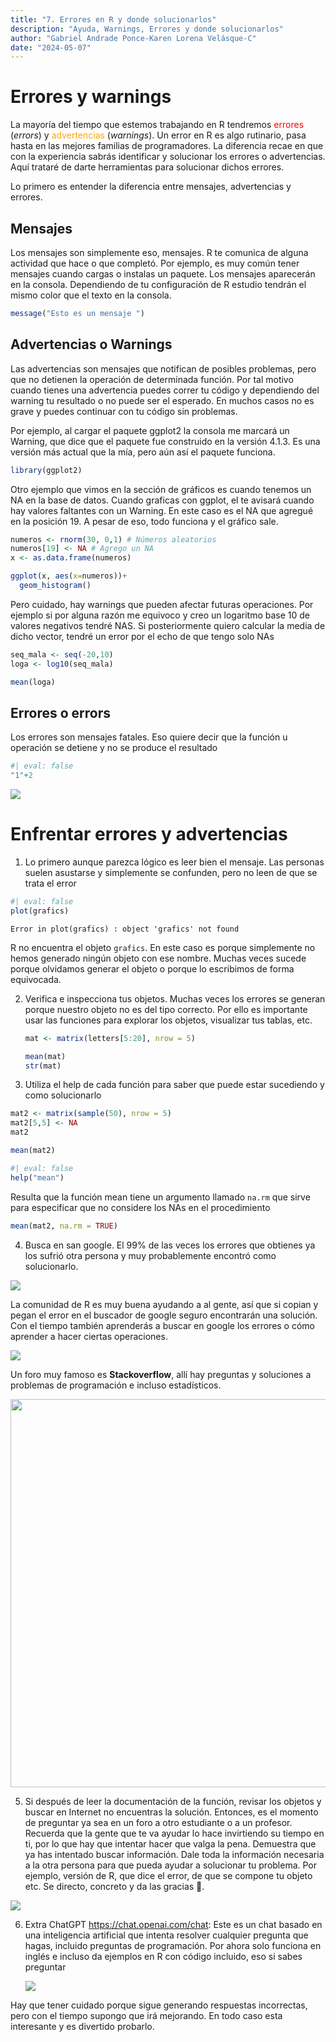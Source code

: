 ```yaml
---
title: "7. Errores en R y donde solucionarlos"
description: "Ayuda, Warnings, Errores y donde solucionarlos"
author: "Gabriel Andrade Ponce-Karen Lorena Velásque-C"
date: "2024-05-07"
---
```


# Errores y warnings

La mayoría del tiempo que estemos trabajando en R tendremos <font color= "red"> errores</font> (*errors*) y <font color= "orange"> advertencias </font> (*warnings*). Un error en R es algo rutinario, pasa hasta en las mejores familias de programadores. La diferencia recae en que con la experiencia sabrás identificar y solucionar los errores o advertencias. Aquí trataré de darte herramientas para solucionar dichos errores.

Lo primero es entender la diferencia entre mensajes, advertencias y errores.

## Mensajes

Los mensajes son simplemente eso, mensajes. R te comunica de alguna actividad que hace o que completó. Por ejemplo, es muy común tener mensajes cuando cargas o instalas un paquete. Los mensajes aparecerán en la consola. Dependiendo de tu configuración de R estudio tendrán el mismo color que el texto en la consola.

```r
message("Esto es un mensaje ")
```

## Advertencias o Warnings

Las advertencias son mensajes que notifican de posibles problemas, pero que no detienen la operación de determinada función. Por tal motivo cuando tienes una advertencia puedes correr tu código y dependiendo del warning tu resultado o no puede ser el esperado. En muchos casos no es grave y puedes continuar con tu código sin problemas.

Por ejemplo, al cargar el paquete ggplot2 la consola me marcará un Warning, que dice que el paquete fue construido en la versión 4.1.3. Es una versión más actual que la mía, pero aún así el paquete funciona.

```r
library(ggplot2)
```

Otro ejemplo que vimos en la sección de gráficos es cuando tenemos un NA en la base de datos. Cuando graficas con ggplot, el te avisará cuando hay valores faltantes con un Warning. En este caso es el NA que agregué en la posición 19. A pesar de eso, todo funciona y el gráfico sale.

```r
numeros <- rnorm(30, 0,1) # Números aleatorios
numeros[19] <- NA # Agrego un NA
x <- as.data.frame(numeros)

ggplot(x, aes(x=numeros))+
  geom_histogram()
```

Pero cuidado, hay warnings que pueden afectar futuras operaciones. Por ejemplo si por alguna razón me equivoco y creo un logaritmo base 10 de valores negativos tendré NAS. Si posteriormente quiero calcular la media de dicho vector, tendré un error por el echo de que tengo solo NAs

```r
seq_mala <- seq(-20,10)
loga <- log10(seq_mala)

mean(loga)
```

## Errores o errors

Los errores son mensajes fatales. Eso quiere decir que la función u operación se detiene y no se produce el resultado

```r
#| eval: false
"1"+2
```

![](error.png){fig-align="center"}

# Enfrentar errores y advertencias

1.  Lo primero aunque parezca lógico es leer bien el mensaje. Las personas suelen asustarse y simplemente se confunden, pero no leen de que se trata el error

```r
#| eval: false
plot(grafics)
```

`Error in plot(grafics) : object 'grafics' not found`

R no encuentra el objeto `grafics`. En este caso es porque simplemente no hemos generado ningún objeto con ese nombre. Muchas veces sucede porque olvidamos generar el objeto o porque lo escribimos de forma equivocada.

2.  Verifica e inspecciona tus objetos. Muchas veces los errores se generan porque nuestro objeto no es del tipo correcto. Por ello es importante usar las funciones para explorar los objetos, visualizar tus tablas, etc.

    ```r
    mat <- matrix(letters[5:20], nrow = 5)

    mean(mat)
    str(mat)
    ```

3.  Utiliza el help de cada función para saber que puede estar sucediendo y como solucionarlo

```r
mat2 <- matrix(sample(50), nrow = 5)
mat2[5,5] <- NA
mat2

mean(mat2)
```

```r
#| eval: false
help("mean")
```

Resulta que la función mean tiene un argumento llamado `na.rm` que sirve para especificar que no considere los NAs en el procedimiento

```r
mean(mat2, na.rm = TRUE)
```

4.  Busca en san google. El 99% de las veces los errores que obtienes ya los sufrió otra persona y muy probablemente encontró como solucionarlo.

![](https://img-9gag-fun.9cache.com/photo/aqN005R_460s.jpg){fig-align="center"}

La comunidad de R es muy buena ayudando a al gente, así que si copian y pegan el error en el buscador de google seguro encontrarán una solución. Con el tiempo también aprenderás a buscar en google los errores o cómo aprender a hacer ciertas operaciones.

![](https://miro.medium.com/max/1000/1*LNI3TWutq8kj69DAUQqO4g.png){fig-align="center"}

Un foro muy famoso es **Stackoverflow**, allí hay preguntas y soluciones a problemas de programación e incluso estadísticos.

![](stackov.png){fig-align="center" width="621"}

5.  Si después de leer la documentación de la función, revisar los objetos y buscar en Internet no encuentras la solución. Entonces, es el momento de preguntar ya sea en un foro a otro estudiante o a un profesor. Recuerda que la gente que te va ayudar lo hace invirtiendo su tiempo en ti, por lo que hay que intentar hacer que valga la pena. Demuestra que ya has intentado buscar información. Dale toda la información necesaria a la otra persona para que pueda ayudar a solucionar tu problema. Por ejemplo, versión de R, que dice el error, de que se compone tu objeto etc. Se directo, concreto y da las gracias 🤗.

![](https://community.rstudio.com/uploads/default/original/3X/0/8/082a83ce507ed1fd9a28b86b9ffe1f4e0f16d108.jpeg){fig-align="center"}

6.  Extra ChatGPT <https://chat.openai.com/chat>: Este es un chat basado en una inteligencia artificial que intenta resolver cualquier pregunta que hagas, incluido preguntas de programación. Por ahora solo funciona en inglés e incluso da ejemplos en R con código incluido, eso si sabes preguntar

    ![](chatgtp.png)

Hay que tener cuidado porque sigue generando respuestas incorrectas, pero con el tiempo supongo que irá mejorando. En todo caso esta interesante y es divertido probarlo.
